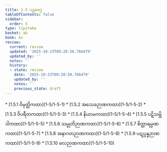 ```yaml
---
title: 1.5 ပဉ္စမဝဂ္ဂ
tableOfContents: false
sidebar:
  order: 5
type: tipitaka
basket: ab
book: kv
review:
  current: review
  updated: '2025-10-23T09:20:50.766479'
  updated_by: ''
  notes: ''
  history:
  - state: review
    date: '2025-10-23T09:20:50.766479'
    updated_by: ''
    notes: ''
    previous_state: draft
---
```



<ReviewStatus review={frontmatter.review} showDetails={true} />

<HypothesisAnnotation frontmatter={frontmatter} />

<DynamicBreadcrumb />



<TableOfContents book="kv" section="1.5">
* [1.5.1 ဝိမုတ္တိကထာ](1-5/1-5-1)
* [1.5.2 အသေခဉာဏကထာ](1-5/1-5-2)
* [1.5.3 ဝိပရီတကထာ](1-5/1-5-3)
* [1.5.4 နိယာမကထာ](1-5/1-5-4)
* [1.5.5 ပဋိသမ္ဘိဒါကထာ](1-5/1-5-5)
* [1.5.6 သမ္မုတိဉာဏကထာ](1-5/1-5-6)
* [1.5.7 စိတ္တာရမ္မဏကထာ](1-5/1-5-7)
* [1.5.8 အနာဂတဉာဏကထာ](1-5/1-5-8)
* [1.5.9 ပဋုပ္ပန္နဉာဏကထာ](1-5/1-5-9)
* [1.5.10 ဖလဉာဏကထာ](1-5/1-5-10)
</TableOfContents>